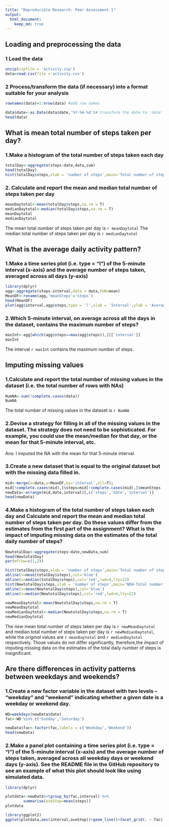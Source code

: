 ```yaml
---
title: "Reproducible Research: Peer Assessment 1"
output: 
  html_document:
    keep_md: true
---
```



## Loading and preprocessing the data
### 1 Load the data 
```r
unzip(zipfile = 'activity.zip')
data=read.csv(file ='activity.csv')

```
### 2 Process/transform the data (if necessary) into a format suitable for your analysis
```r

rownames(data)=1:nrow(data) #add row names

data$date<-as.Date(data$date,'%Y-%m-%d')# transform the date to 'date' format
head(data)

```


## What is mean total number of steps taken per day?

### 1.Make a histogram of the total number of steps taken each day

```r
totalDay<-aggregate(steps~date,data,sum)
head(totalDay)
hist(totalDay$steps,xlab = 'number of steps',main='Total number of steps per day')

```

### 2. Calculate and report the mean and median total number of steps taken per day
```r
meanDaytotal<-mean(totalDay$steps,na.rm = T)
medianDaytotal<-median(totalDay$steps,na.rm = T)
meanDaytotal
medianDaytotal


```


The mean total number of steps taken per day is  `r meanDaytotal`
The median total number of steps taken per day is  `r medianDaytotal`

## What is the average daily activity pattern?
### 1.Make a time series plot (i.e. type = "l") of the 5-minute interval (x-axis) and the average number of steps taken, averaged across all days (y-axis)

```r
library(dplyr)
agg<-aggregate(steps~interval,data = data,FUN=mean)
MeanDF<-rename(agg,'meanSteps'='steps')
head(MeanDF)
plot(agg$interval,agg$steps,type = 'l',xlab = 'Interval',ylab = 'Average number of steps')
```


### 2.Which 5-minute interval, on average across all the days in the dataset, contains the maximum number of steps?
```r
maxInt<-agg[which(agg$steps==max(agg$steps)),][['interval']]
maxInt
```
The interval `r maxInt` contains the maximum number of steps.

## Imputing missing values

### 1.Calculate and report the total number of missing values in the dataset (i.e. the total number of rows with NAs)
```r
NumNA<-sum(!complete.cases(data))
NumNA
```
The total number of missing values in the dataset is `r NumNA`  

### 2.Devise a strategy for filling in all of the missing values in the dataset. The strategy does not need to be sophisticated. For example, you could use the mean/median for that day, or the mean for that 5-minute interval, etc.
Ans: 
I imputed the NA with the mean for that 5-minute interval.

### 3.Create a new dataset that is equal to the original dataset but with the missing data filled in.
```r
mid<-merge(x=data,y=MeanDF,by='interval',all=T);
mid[!complete.cases(mid),]$steps=mid[!complete.cases(mid),]$meanSteps
newData<-arrange(mid,date,interval)[,c('steps','date','interval')]
head(newData)
```
### 4.Make a histogram of the total number of steps taken each day and Calculate and report the mean and median total number of steps taken per day. Do these values differ from the estimates from the first part of the assignment? What is the impact of imputing missing data on the estimates of the total daily number of steps?

```r
NewtotalDay<-aggregate(steps~date,newData,sum)
head(NewtotalDay)
par(mfrow=c(1,2))

hist(totalDay$steps,xlab = 'number of steps',main='Total number of steps per day',ylim = c(0,40))
abline(v=mean(totalDay$steps),col='blue')
abline(v=median(totalDay$steps),col='red',lwd=4,lty=22)
hist(NewtotalDay$steps,xlab = 'number of steps',main='NEW-Total number of steps per day',ylim = c(0,40))
abline(v=mean(NewtotalDay$steps),col='blue')
abline(v=median(NewtotalDay$steps),col='red',lwd=4,lty=22)
```
```r
newMeanDaytotal<-mean(NewtotalDay$steps,na.rm = T)
newMeanDaytotal
newMedianDaytotal<-median(NewtotalDay$steps,na.rm = T)
newMedianDaytotal

```
The *new* mean total number of steps taken per day is `r newMeanDaytotal` and median total number of steps taken per day is `r newMedianDaytotal`, while the *original* values are `r meanDaytotal` and `r medianDaytotal` respectively. Those values do not differ significantly, therefore,the impact of imputing missing data on the estimates of the total daily number of steps is insignificant.


## Are there differences in activity patterns between weekdays and weekends?

### 1.Create a new factor variable in the dataset with two levels – “weekday” and “weekend” indicating whether a given date is a weekday or weekend day.

```r

WD=weekdays(newData$date)
fac<-WD %in% c('Sunday','Saturday')

newData$fac<-factor(fac,labels = c('Weekday','Weekend'))
head(newData)
```

### 2.Make a panel plot containing a time series plot (i.e. type = "l") of the 5-minute interval (x-axis) and the average number of steps taken, averaged across all weekday days or weekend days (y-axis). See the README file in the GitHub repository to see an example of what this plot should look like using simulated data.
```r
library(dplyr)

plotdata<-newData%>%group_by(fac,interval) %>%
        summarise(aveStep=mean(steps))
plotdata
```

```r
library(ggplot2)
ggplot(plotdata,aes(interval,aveStep))+geom_line()+facet_grid(. ~ fac)
```

